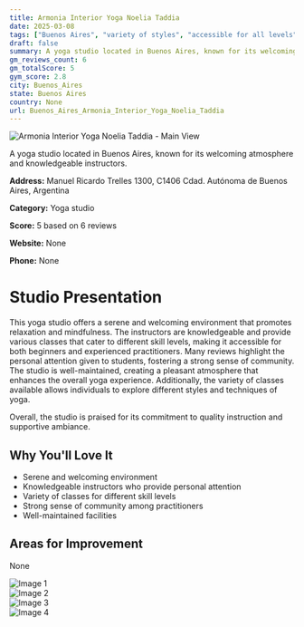 ```yaml
---
title: Armonia Interior Yoga Noelia Taddia
date: 2025-03-08
tags: ["Buenos Aires", "variety of styles", "accessible for all levels", "welcoming atmosphere", "community", "Buenos Aires"]  
draft: false
summary: A yoga studio located in Buenos Aires, known for its welcoming atmosphere and knowledgeable instructors.
gm_reviews_count: 6
gm_totalScore: 5
gym_score: 2.8
city: Buenos_Aires
state: Buenos Aires
country: None
url: Buenos_Aires_Armonia_Interior_Yoga_Noelia_Taddia
---
```


<div className="aspect-[16/9] relative my-8">
  <img 
    src="https://lh5.googleusercontent.com/p/AF1QipO1jHVH3syssH3on0MQXtF6rJUvGc_R6TzAkN6x=w1920-h1080-k-no"
    alt="Armonia Interior Yoga Noelia Taddia - Main View"
    className="object-cover absolute inset-0 w-full h-full rounded-lg"
  />
</div>

A yoga studio located in Buenos Aires, known for its welcoming atmosphere and knowledgeable instructors.

**Address:** Manuel Ricardo Trelles 1300, C1406 Cdad. Autónoma de Buenos Aires, Argentina

**Category:** Yoga studio

**Score:** 5 based on 6 reviews

**Website:** None

**Phone:** None

# Studio Presentation

This yoga studio offers a serene and welcoming environment that promotes relaxation and mindfulness. The instructors are knowledgeable and provide various classes that cater to different skill levels, making it accessible for both beginners and experienced practitioners. Many reviews highlight the personal attention given to students, fostering a strong sense of community. The studio is well-maintained, creating a pleasant atmosphere that enhances the overall yoga experience. Additionally, the variety of classes available allows individuals to explore different styles and techniques of yoga.

Overall, the studio is praised for its commitment to quality instruction and supportive ambiance.

## Why You'll Love It

- Serene and welcoming environment
- Knowledgeable instructors who provide personal attention
- Variety of classes for different skill levels
- Strong sense of community among practitioners
- Well-maintained facilities

## Areas for Improvement

None

<div className="grid grid-cols-1 xl:grid-cols-2 gap-4 my-8">
<div className="aspect-[4/3] relative"><img src="https://lh3.googleusercontent.com/p/AF1QipMfrbDuyBhfFlCP7DnrbP_ivC71qfTUFNNroFHL=w1920-h1080-k-no" alt="Image 1" className="object-cover absolute inset-0 w-full h-full rounded-lg" /></div>
<div className="aspect-[4/3] relative"><img src="https://lh5.googleusercontent.com/p/AF1QipPZaUyp0FDOkIxDNScHd2aIIJhiwlwVF9bvpLqA=w1920-h1080-k-no" alt="Image 2" className="object-cover absolute inset-0 w-full h-full rounded-lg" /></div>
<div className="aspect-[4/3] relative"><img src="https://lh5.googleusercontent.com/p/AF1QipPTg8WkRnLAmw40CU-ULdArNKIOOOD-xzRdzebS=w1920-h1080-k-no" alt="Image 3" className="object-cover absolute inset-0 w-full h-full rounded-lg" /></div>
<div className="aspect-[4/3] relative"><img src="https://lh5.googleusercontent.com/p/AF1QipMGbDltSXX7oNj2mieiMgQJq-0iGI_guuiet5oS=w1920-h1080-k-no" alt="Image 4" className="object-cover absolute inset-0 w-full h-full rounded-lg" /></div>
</div>